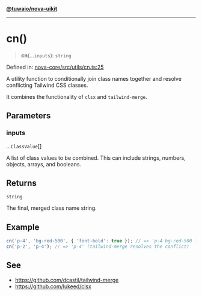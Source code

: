 [**@tuwaio/nova-uikit**](../../../README.md)

***

# cn()

> **cn**(...`inputs`): `string`

Defined in: [nova-core/src/utils/cn.ts:25](https://github.com/TuwaIO/nova-uikit/blob/5275b21e4cfcca13146d3aad8d93d68998767c72/packages/nova-core/src/utils/cn.ts#L25)

A utility function to conditionally join class names together and resolve
conflicting Tailwind CSS classes.

It combines the functionality of `clsx` and `tailwind-merge`.

## Parameters

### inputs

...`ClassValue`[]

A list of class values to be combined.
This can include strings, numbers, objects, arrays, and booleans.

## Returns

`string`

The final, merged class name string.

## Example

```ts
cn('p-4', 'bg-red-500', { 'font-bold': true }); // => 'p-4 bg-red-500 font-bold'
cn('p-2', 'p-4'); // => 'p-4' (tailwind-merge resolves the conflict)
```

## See

 - https://github.com/dcastil/tailwind-merge
 - https://github.com/lukeed/clsx
